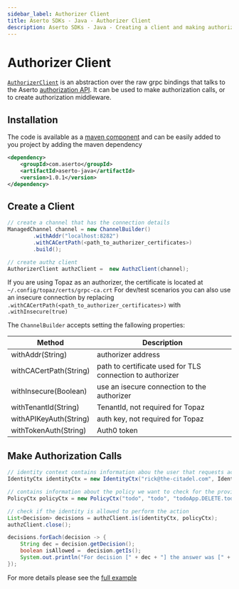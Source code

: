 ```yaml
---
sidebar_label: Authorizer Client
title: Aserto SDKs - Java - Authorizer Client
description: Aserto SDKs - Java - Creating a client and making authorization calls
---
```


# Authorizer Client

[`AuthorizerClient`](https://github.com/aserto-dev/aserto-java/blob/98e155e0305d14685256b2bde0d14e4b58f1bc75/src/main/java/com/aserto/AuthorizerClient.java#L13) is an abstraction over the raw grpc bindings that talks to the Aserto [authorization API](/docs/authorizer-guide/authz).
It can be used to make authorization calls, or to create authorization middleware.


## Installation
The code is available as a [maven component](https://central.sonatype.com/artifact/com.aserto/aserto-java/)
and can be easily added to you project by adding the maven dependency
```xml
<dependency>
    <groupId>com.aserto</groupId>
    <artifactId>aserto-java</artifactId>
    <version>1.0.1</version>
</dependency>
```

## Create a Client

```java
// create a channel that has the connection details
ManagedChannel channel = new ChannelBuilder()
        .withAddr("localhost:8282")
        .withCACertPath(<path_to_authorizer_certificates>)
        .build();

// create authz client
AuthorizerClient authzClient =  new AuthzClient(channel);
```

If you are using Topaz as an authorizer, the certificate is located at `~/.config/topaz/certs/grpc-ca.crt`
For dev/test scenarios  you can also use an insecure connection by replacing `.withCACertPath(<path_to_authorizer_certificates>)` with `.withInsecure(true)`

The `ChannelBuilder` accepts setting the fallowing properties:

| Method | Description |
| -------------- | ----------- |
| withAddr(String) | authorizer address |
| withCACertPath(String) | path to certificate used for TLS connection to authorizer |
| withInsecure(Boolean) | use an isecure connection to the authorizer |
| withTenantId(String) | TenantId, not required for Topaz |
| withAPIKeyAuth(String) | auth key, not required for Topaz |
| withTokenAuth(String) | Auth0 token |

## Make Authorization Calls

```java
// identity context contains information abou the user that requests access to some resource
IdentityCtx identityCtx = new IdentityCtx("rick@the-citadel.com", IdentityType.IDENTITY_TYPE_SUB);

// contains information about the policy we want to check for the provided identity
PolicyCtx policyCtx = new PolicyCtx("todo", "todo", "todoApp.DELETE.todos.__id", new String[]{"allowed"});

// check if the identity is allowed to perform the action
List<Decision> decisions = authzClient.is(identityCtx, policyCtx);
authzClient.close();

decisions.forEach(decision -> {
    String dec = decision.getDecision();
    boolean isAllowed =  decision.getIs();
    System.out.println("For decision [" + dec + "] the answer was [" + isAllowed + "]");
});
```

For more details please see the [full example](https://github.com/aserto-dev/aserto-java/tree/main/examples/authz-example)
